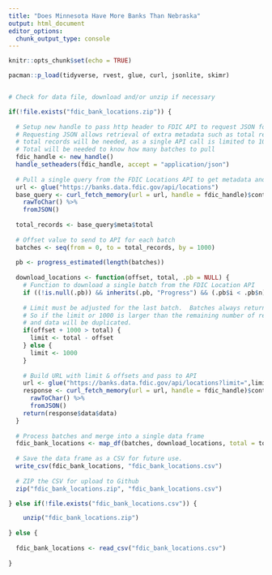 ```yaml
---
title: "Does Minnesota Have More Banks Than Nebraska"
output: html_document
editor_options: 
  chunk_output_type: console
---
```


```r
knitr::opts_chunk$set(echo = TRUE)
```

```r
pacman::p_load(tidyverse, rvest, glue, curl, jsonlite, skimr)


# Check for data file, download and/or unzip if necessary

if(!file.exists("fdic_bank_locations.zip")) {
  
  # Setup new handle to pass http header to FDIC API to request JSON formated data.
  # Requesting JSON allows retrieval of extra metadata such as total records available
  # total records will be needed, as a single API call is limited to 1000 records returned
  # Total will be needed to know how many batches to pull
  fdic_handle <- new_handle()
  handle_setheaders(fdic_handle, accept = "application/json")
  
  # Pull a single query from the FDIC Locations API to get metadata and determine total records available
  url <- glue("https://banks.data.fdic.gov/api/locations")
  base_query <- curl_fetch_memory(url = url, handle = fdic_handle)$content %>%
    rawToChar() %>%
    fromJSON()
  
  total_records <- base_query$meta$total
  
  # Offset value to send to API for each batch
  batches <- seq(from = 0, to = total_records, by = 1000)
  
  pb <- progress_estimated(length(batches))
  
  download_locations <- function(offset, total, .pb = NULL) {
    # Function to download a single batch from the FDIC Location API
    if ((!is.null(.pb)) && inherits(.pb, "Progress") && (.pb$i < .pb$n)) .pb$tick()$print()
    
    # Limit must be adjusted for the last batch.  Batches always return the number of records set by limit.
    # So if the limit or 1000 is larger than the remaining number of records, the last 1000 records are returned
    # and data will be duplicated.
    if(offset + 1000 > total) {
      limit <- total - offset
    } else {
      limit <- 1000
    }
    
    # Build URL with limit & offsets and pass to API
    url <- glue("https://banks.data.fdic.gov/api/locations?limit=",limit,"&offest=",offset)
    response <- curl_fetch_memory(url = url, handle = fdic_handle)$content %>%
      rawToChar() %>%
      fromJSON()
    return(response$data$data)
  }
  
  # Process batches and merge into a single data frame
  fdic_bank_locations <- map_df(batches, download_locations, total = total_records, .pb=pb)
  
  # Save the data frame as a CSV for future use.
  write_csv(fdic_bank_locations, "fdic_bank_locations.csv")
  
  # ZIP the CSV for upload to Github
  zip("fdic_bank_locations.zip", "fdic_bank_locations.csv")

} else if(!file.exists("fdic_bank_locations.csv")) {

    unzip("fdic_bank_locations.zip")
  
} else {
  
  fdic_bank_locations <- read_csv("fdic_bank_locations.csv")
  
}
```
    
